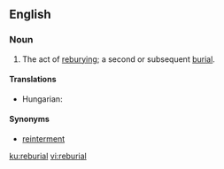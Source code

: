 ==English==
===Noun===
{{en-noun}}
# The act of [[rebury]]ing; a second or subsequent [[burial]].

====Translations====
{{trans-top|second or subsequent burial}}
* Hungarian: {{t|hu|újratemetés}}
{{trans-mid}}
{{trans-bottom}}

====Synonyms====
* [[reinterment]]

[[ku:reburial]]
[[vi:reburial]]